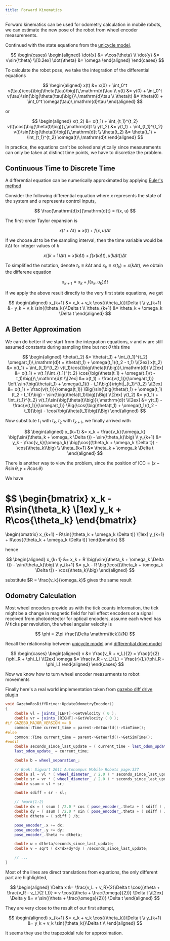```yaml
---
title: Forward Kinematics
---
```


Forward kinematics can be used for odometry calculation in mobile robots, we can estimate the new pose of the robot from wheel encoder measurements.

<!--truncate-->

Continued with the state equations from the [unicycle model][1],

$$
\begin{cases}
  \begin{aligned}
    \dot{x}      &= v\cos{\theta} \\
    \dot{y}      &= v\sin{\theta} \\[0.2ex]
    \dot{\theta} &= \omega
  \end{aligned}
\end{cases}
$$

To calculate the robot pose, we take the integration of the differential equations

$$
\begin{aligned}
  x(t)      &= x(0) + \int_0^t v(\tau)\cos{\big(\theta(\tau)\big)}\,\mathrm{d}\tau \\
  y(t)      &= y(0) + \int_0^t v(\tau)\sin{\big(\theta(\tau)\big)}\,\mathrm{d}\tau \\
  \theta(t) &= \theta(0) + \int_0^t \omega(\tau)\,\mathrm{d}\tau
\end{aligned}
$$

or

$$
\begin{aligned}
  x(t_2)      &= x(t_1) + \int_{t_1}^{t_2} v(t)\cos{\big(\theta(t)\big)}\,\mathrm{d}t \\
  y(t_2)      &= y(t_1) + \int_{t_1}^{t_2} v(t)\sin{\big(\theta(t)\big)}\,\mathrm{d}t \\
  \theta(t_2) &= \theta(t_1) + \int_{t_1}^{t_2} \omega(t)\,\mathrm{d}t
\end{aligned}
$$

In practice, the equations can't be solved analytically since measurements can only be taken at distinct time points, we have to discretize the problem.

## Continuous Time to Discrete Time

A differential equation can be numerically approximated by applying [Euler's method][2]

Consider the following differential equation where $x$ represents the state of the system and $u$ represents control inputs,

$$
\frac{\mathrm{d}x}{\mathrm{d}t} = f(x, u)
$$

The first-order Taylor expansion is

$$
x(t + \Delta t) \approx x(t) + f(x, u)\Delta t
$$

If we choose $\Delta t$ to be the sampling interval, then the time variable would be $k\Delta t$ for integer values of $k$

$$
x\big((k+1)\Delta t\big) \approx x(k\Delta t) + f\big(x(k\Delta t), u(k\Delta t)\big)\Delta t
$$

To simplified the notation, denote $t_k \equiv k\Delta t$ and $x_k \equiv x(t_k) = x(k\Delta t)$, we obtain the differene equation

$$
x_{k+1} = x_k + f(x_k, u_k)\Delta t
$$


If we apply the above result directly to the very first state equations, we get

$$
\begin{aligned}
  x_{k+1}      &= x_k + v_k \cos{(\theta_k)}\Delta t \\
  y_{k+1}      &= y_k + v_k \sin{(\theta_k)}\Delta t \\
  \theta_{k+1} &= \theta_k + \omega_k \Delta t
\end{aligned}
$$

## A Better Approximation

We can do better if we start from the integration equations, $v$ and $w$ are still assumed constants during sampling time but not $\theta$ this time

$$
\begin{aligned}
  \theta(t_2) &= \theta(t_1) + \int_{t_1}^{t_2} \omega(t_1)\,\mathrm{d}t = \theta(t_1) + \omega(t_1)(t_2 - t_1) \\[2ex]
  x(t_2)      &= x(t_1) + \int_{t_1}^{t_2} v(t_1)\cos{\big(\theta(t)\big)}\,\mathrm{d}t \\[2ex]
              &= x(t_1) + v(t_1)\int_{t_1}^{t_2} \cos{\big(\theta(t_1) + \omega(t_1)(t - t_1)\big)}\,\mathrm{d}t \\[2ex]
              &= x(t_1) + \frac{v(t_1)}{\omega(t_1)} \left.\sin{\big(\theta(t_1) + \omega(t_1)(t - t_1)\big)}\right|_{t_1}^{t_2} \\[2ex]
              &= x(t_1) + \frac{v(t_1)}{\omega(t_1)} \Big(\sin{\big(\theta(t_1) + \omega(t_1)(t_2 - t_1)}\big) - \sin{\big(\theta(t_1)\big)}\Big) \\[2ex]
  y(t_2)      &= y(t_1) + \int_{t_1}^{t_2} v(t_1)\sin{\big(\theta(t)\big)}\,\mathrm{d}t \\[2ex]
              &= y(t_1) - \frac{v(t_1)}{\omega(t_1)} \Big(\cos{\big(\theta(t_1) + \omega(t_1)(t_2 - t_1)}\big) - \cos{\big(\theta(t_1)\big)}\Big)
\end{aligned}
$$

Now substitute $t_1$ with $t_k$, $t_2$ with $t_{k+1}$, we finally arrived with

$$
\begin{aligned}
  x_{k+1}      &= x_k + \frac{v_k}{\omega_k} \big(\sin{(\theta_k + \omega_k \Delta t}) - \sin{\theta_k}\big) \\
  y_{k+1}      &= y_k - \frac{v_k}{\omega_k} \big(\cos{(\theta_k + \omega_k \Delta t}) - \cos{\theta_k}\big) \\
  \theta_{k+1} &= \theta_k + \omega_k \Delta t
\end{aligned}
$$

There is another way to view the problem, since the position of $\mathrm{ICC} = (x - R\sin{\theta}, y + R\cos{\theta})$

<ICCAndRobot />

We have

$$
\begin{bmatrix}
  x_k - R\sin{\theta_k} \\[1ex]
  y_k + R\cos{\theta_k}
\end{bmatrix}
=
\begin{bmatrix}
  x_{k+1} - R\sin{(\theta_k + \omega_k \Delta t)} \\[1ex]
  y_{k+1} + R\cos{(\theta_k + \omega_k \Delta t)}
\end{bmatrix}
$$

hence

$$
\begin{aligned}
  x_{k+1}      &= x_k + R \big(\sin{(\theta_k + \omega_k \Delta t}) - \sin{\theta_k}\big) \\
  y_{k+1}      &= y_k - R \big(\cos{(\theta_k + \omega_k \Delta t}) - \cos{\theta_k}\big)
\end{aligned}
$$

substitute $R = \frac{v_k}{\omega_k}$ gives the same result

## Odometry Calculation

Most wheel encoders provide us with the tick counts information, the tick might be a change in magnetic field for hall effect encoders or a signal received from photodetector for optical encoders, assume each wheel has $N$ ticks per revolution, the wheel angular velocity is

$$
\phi = 2\pi \frac{\Delta \mathrm{tick}}{N}
$$

Recall the relationship between [unicycle model][1] and [differential drive model][3]

$$
\begin{cases}
  \begin{aligned}
    v      &= \frac{v_R + v_L}{2} = \frac{r}{2}(\phi_R + \phi_L) \\[2ex]
    \omega &= \frac{v_R - v_L}{L} = \frac{r}{L}(\phi_R - \phi_L)
  \end{aligned}
\end{cases}
$$

Now we know how to turn wheel encoder measurments to robot movements

Finally here's a real world implementation taken from [gazebo diff drive plugin][4]

```cpp gazebo_ros_pkgs/gazebo_plugins/src/gazebo_ros_diff_drive.cpp
void GazeboRosDiffDrive::UpdateOdometryEncoder()
{
    double vl = joints_[LEFT]->GetVelocity ( 0 );
    double vr = joints_[RIGHT]->GetVelocity ( 0 );
#if GAZEBO_MAJOR_VERSION >= 8
    common::Time current_time = parent->GetWorld()->SimTime();
#else
    common::Time current_time = parent->GetWorld()->GetSimTime();
#endif
    double seconds_since_last_update = ( current_time - last_odom_update_ ).Double();
    last_odom_update_ = current_time;

    double b = wheel_separation_;

    // Book: Sigwart 2011 Autonompus Mobile Robots page:337
    double sl = vl * ( wheel_diameter_ / 2.0 ) * seconds_since_last_update;
    double sr = vr * ( wheel_diameter_ / 2.0 ) * seconds_since_last_update;
    double ssum = sl + sr;

    double sdiff = sr - sl;

    // !mark(1:2)
    double dx = ( ssum ) /2.0 * cos ( pose_encoder_.theta + ( sdiff ) / ( 2.0*b ) );
    double dy = ( ssum ) /2.0 * sin ( pose_encoder_.theta + ( sdiff ) / ( 2.0*b ) );
    double dtheta = ( sdiff ) /b;

    pose_encoder_.x += dx;
    pose_encoder_.y += dy;
    pose_encoder_.theta += dtheta;

    double w = dtheta/seconds_since_last_update;
    double v = sqrt ( dx*dx+dy*dy ) /seconds_since_last_update;

    // ...
}
```

Most of the lines are direct translations from equations, the only different part are highlighted,

$$
\begin{aligned}
  \Delta x &= \frac{v_L + v_R}{2}\Delta t \cos{(\theta + \frac{v_R - v_L}{2 L})} = v \cos{(\theta + \frac{\omega}{2})} \Delta t \\[2ex]
  \Delta y &= v \sin{(\theta + \frac{\omega}{2})} \Delta t
\end{aligned}
$$

They are very close to the result of our first attempt,

$$
\begin{aligned}
  x_{k+1}      &= x_k + v_k \cos{(\theta_k)}\Delta t \\
  y_{k+1}      &= y_k + v_k \sin{(\theta_k)}\Delta t \\
\end{aligned}
$$

It seems they use the trapezoidal rule for approximation.

[1]: differential-drive-robot-model.mdx#unicycle-model
[2]: https://en.wikipedia.org/wiki/Euler_method
[3]: differential-drive-robot-model.mdx#differential-drive-model
[4]: https://github.com/ros-simulation/gazebo_ros_pkgs/blob/melodic-devel/gazebo_plugins/src/gazebo_ros_diff_drive.cpp#L341
